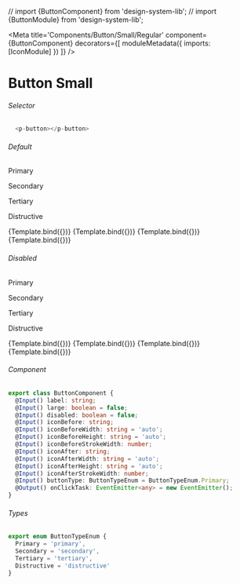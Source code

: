 // import {ButtonComponent} from 'design-system-lib';
// import {ButtonModule} from 'design-system-lib';

<Meta title='Components/Button/Small/Regular'
  component={ButtonComponent}
  decorators={[
    moduleMetadata({
      imports: [IconModule]
    })
  ]}
/>


# Button Small

###### Selector
```ts
  <p-button></p-button>
```

###### Default
<Canvas>
  <p className="story-title">Primary</p>
  <p className="story-title">Secondary</p>
  <p className="story-title">Tertiary</p>
  <p className="story-title">Distructive</p>
  <Story name="Primary"
    args={{
      label: 'Label',
      buttonType: ButtonTypeEnum.Primary
    }}>
    {Template.bind({})}
  </Story>
    <Story name="Secondary"
    args={{
      label: 'Label',
      buttonType: ButtonTypeEnum.Secondary
    }}>
    {Template.bind({})}
  </Story>
  <Story name="Tertiary"
    args={{
      label: 'Label',
      buttonType: ButtonTypeEnum.Tertiary
    }}>
    {Template.bind({})}
  </Story>
  <Story name="Distructive"
      args={{
        label: 'Label',
        buttonType: ButtonTypeEnum.Distructive
      }}>
      {Template.bind({})}
    </Story>
</Canvas>

###### Disabled
<Canvas>
  <p className="story-title">Primary</p>
  <p className="story-title">Secondary</p>
  <p className="story-title">Tertiary</p>
  <p className="story-title">Distructive</p>
  <Story name="Primary Disabled"
    args={{
      label: 'Label',
      disabled: true,
      buttonType: ButtonTypeEnum.Primary
    }}>
    {Template.bind({})}
  </Story>
  <Story name="Secondary Disabled"
    args={{
      label: 'Label',
      disabled: true,
      buttonType: ButtonTypeEnum.Secondary
    }}>
    {Template.bind({})}
  </Story>
  <Story name="Tertiary Disabled"
    args={{
      label: 'Label',
      disabled: true,
      buttonType: ButtonTypeEnum.Tertiary
    }}>
    {Template.bind({})}
  </Story>
  <Story name="Distructive Disabled"
      args={{
        label: 'Label',
        disabled: true,
        buttonType: ButtonTypeEnum.Distructive
      }}>
      {Template.bind({})}
    </Story>
</Canvas>

###### Component
```ts
export class ButtonComponent {
  @Input() label: string;
  @Input() large: boolean = false;
  @Input() disabled: boolean = false;
  @Input() iconBefore: string;
  @Input() iconBeforeWidth: string = 'auto';
  @Input() iconBeforeHeight: string = 'auto';
  @Input() iconBeforeStrokeWidth: number;
  @Input() iconAfter: string;
  @Input() iconAfterWidth: string = 'auto';
  @Input() iconAfterHeight: string = 'auto';
  @Input() iconAfterStrokeWidth: number;
  @Input() buttonType: ButtonTypeEnum = ButtonTypeEnum.Primary;
  @Output() onClickTask: EventEmitter<any> = new EventEmitter();
}
```

###### Types
```ts
export enum ButtonTypeEnum {
  Primary = 'primary',
  Secondary = 'secondary',
  Tertiary = 'tertiary',
  Distructive = 'distructive'
}
```
